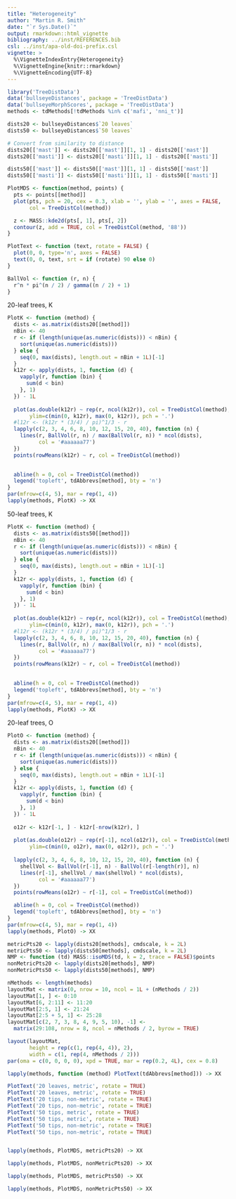 ```yaml
---
title: "Heterogeneity"
author: "Martin R. Smith"
date: "`r Sys.Date()`"
output: rmarkdown::html_vignette
bibliography: ../inst/REFERENCES.bib
csl: ../inst/apa-old-doi-prefix.csl
vignette: >
  %\VignetteIndexEntry{Heterogeneity}
  %\VignetteEngine{knitr::rmarkdown}
  %\VignetteEncoding{UTF-8}
---
```


```R
library('TreeDistData')
data('bullseyeDistances', package = 'TreeDistData')
data('bullseyeMorphScores', package = 'TreeDistData')
methods <- tdMethods[!tdMethods %in% c('mafi', 'nni_t')]

dists20 <- bullseyeDistances$`20 leaves`
dists50 <- bullseyeDistances$`50 leaves`

# Convert from similarity to distance
dists20[['mast']] <- dists20[['mast']][1, 1] - dists20[['mast']]
dists20[['masti']] <- dists20[['masti']][1, 1] - dists20[['masti']]

dists50[['mast']] <- dists50[['mast']][1, 1] - dists50[['mast']]
dists50[['masti']] <- dists50[['masti']][1, 1] - dists50[['masti']]

PlotMDS <- function(method, points) {
  pts <- points[[method]]
  plot(pts, pch = 20, cex = 0.3, xlab = '', ylab = '', axes = FALSE,
       col = TreeDistCol(method))

  z <- MASS::kde2d(pts[, 1], pts[, 2])
  contour(z, add = TRUE, col = TreeDistCol(method, '88'))
}

PlotText <- function (text, rotate = FALSE) {
  plot(0, 0, type='n', axes = FALSE)
  text(0, 0, text, srt = if (rotate) 90 else 0)
}

BallVol <- function (r, n) {
  r^n * pi^(n / 2) / gamma((n / 2) + 1)
}

```

20-leaf trees, K

```r
PlotK <- function (method) {
  dists <- as.matrix(dists20[[method]])
  nBin <- 40
  r <- if (length(unique(as.numeric(dists))) < nBin) {
    sort(unique(as.numeric(dists)))
  } else {
    seq(0, max(dists), length.out = nBin + 1L)[-1]
  }
  k12r <- apply(dists, 1, function (d) {
    vapply(r, function (bin) {
      sum(d < bin)
    }, 1)
  }) - 1L
  
  plot(as.double(k12r) ~ rep(r, ncol(k12r)), col = TreeDistCol(method), axes = FALSE,
       ylim=c(min(0, k12r), max(0, k12r)), pch = '.')
  #l12r <- (k12r * (3/4) / pi)^1/3 - r
  lapply(c(2, 3, 4, 6, 8, 10, 12, 15, 20, 40), function (n) {
    lines(r, BallVol(r, n) / max(BallVol(r, n)) * ncol(dists), 
          col = '#aaaaaa77')
  })
  points(rowMeans(k12r) ~ r, col = TreeDistCol(method))

  
  abline(h = 0, col = TreeDistCol(method))
  legend('topleft', tdAbbrevs[method], bty = 'n')
}
par(mfrow=c(4, 5), mar = rep(1, 4))
lapply(methods, PlotK) -> XX
```

50-leaf trees, K
```r
PlotK <- function (method) {
  dists <- as.matrix(dists50[[method]])
  nBin <- 40
  r <- if (length(unique(as.numeric(dists))) < nBin) {
    sort(unique(as.numeric(dists)))
  } else {
    seq(0, max(dists), length.out = nBin + 1L)[-1]
  }
  k12r <- apply(dists, 1, function (d) {
    vapply(r, function (bin) {
      sum(d < bin)
    }, 1)
  }) - 1L
  
  plot(as.double(k12r) ~ rep(r, ncol(k12r)), col = TreeDistCol(method), axes = FALSE,
       ylim=c(min(0, k12r), max(0, k12r)), pch = '.')
  #l12r <- (k12r * (3/4) / pi)^1/3 - r
  lapply(c(2, 3, 4, 6, 8, 10, 12, 15, 20, 40), function (n) {
    lines(r, BallVol(r, n) / max(BallVol(r, n)) * ncol(dists), 
          col = '#aaaaaa77')
  })
  points(rowMeans(k12r) ~ r, col = TreeDistCol(method))

  
  abline(h = 0, col = TreeDistCol(method))
  legend('topleft', tdAbbrevs[method], bty = 'n')
}
par(mfrow=c(4, 5), mar = rep(1, 4))
lapply(methods, PlotK) -> XX
```

20-leaf trees, O

```r
PlotO <- function (method) {
  dists <- as.matrix(dists20[[method]])
  nBin <- 40
  r <- if (length(unique(as.numeric(dists))) < nBin) {
    sort(unique(as.numeric(dists)))
  } else {
    seq(0, max(dists), length.out = nBin + 1L)[-1]
  }
  k12r <- apply(dists, 1, function (d) {
    vapply(r, function (bin) {
      sum(d < bin)
    }, 1)
  }) - 1L
  
  o12r <- k12r[-1, ] - k12r[-nrow(k12r), ]
  
  plot(as.double(o12r) ~ rep(r[-1], ncol(o12r)), col = TreeDistCol(method), axes = FALSE,
       ylim=c(min(0, o12r), max(0, o12r)), pch = '.')
  
  lapply(c(2, 3, 4, 6, 8, 10, 12, 15, 20, 40), function (n) {
    shellVol <- BallVol(r[-1], n) - BallVol(r[-length(r)], n)
    lines(r[-1], shellVol / max(shellVol) * ncol(dists), 
          col = '#aaaaaa77')
  })
  points(rowMeans(o12r) ~ r[-1], col = TreeDistCol(method))

  abline(h = 0, col = TreeDistCol(method))
  legend('topleft', tdAbbrevs[method], bty = 'n')
}
par(mfrow=c(4, 5), mar = rep(1, 4))
lapply(methods, PlotO) -> XX
```

```R
metricPts20 <- lapply(dists20[methods], cmdscale, k = 2L)
metricPts50 <- lapply(dists50[methods], cmdscale, k = 2L)
NMP <- function (td) MASS::isoMDS(td, k = 2, trace = FALSE)$points
nonMetricPts20 <- lapply(dists20[methods], NMP)
nonMetricPts50 <- lapply(dists50[methods], NMP)
```

```R
nMethods <- length(methods)
layoutMat <- matrix(0, nrow = 10, ncol = 1L + (nMethods / 2))
layoutMat[1, ] <- 0:10
layoutMat[6, 2:11] <- 11:20
layoutMat[2:5, 1] <- 21:24
layoutMat[2:5 + 5, 1] <- 25:28
layoutMat[c(2, 7, 3, 8, 4, 9, 5, 10), -1] <- 
  matrix(29:108, nrow = 8, ncol = nMethods / 2, byrow = TRUE)

layout(layoutMat,
       height = rep(c(1, rep(4, 4)), 2), 
       width = c(1, rep(4, nMethods / 2)))
par(oma = c(0, 0, 0, 0), xpd = TRUE, mar = rep(0.2, 4L), cex = 0.8)

lapply(methods, function (method) PlotText(tdAbbrevs[method])) -> XX

PlotText('20 leaves, metric', rotate = TRUE)
PlotText('20 leaves, metric', rotate = TRUE)
PlotText('20 tips, non-metric', rotate = TRUE)
PlotText('20 tips, non-metric', rotate = TRUE)
PlotText('50 tips, metric', rotate = TRUE)
PlotText('50 tips, metric', rotate = TRUE)
PlotText('50 tips, non-metric', rotate = TRUE)
PlotText('50 tips, non-metric', rotate = TRUE)


lapply(methods, PlotMDS, metricPts20) -> XX

lapply(methods, PlotMDS, nonMetricPts20) -> XX

lapply(methods, PlotMDS, metricPts50) -> XX

lapply(methods, PlotMDS, nonMetricPts50) -> XX
```
